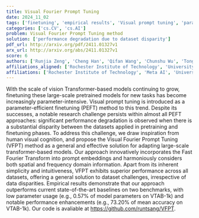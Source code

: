 ```yaml
---
title: Visual Fourier Prompt Tuning
date: 2024_11_02
tags: ['finetuning', 'empirical results', 'Visual prompt tuning', 'parameter-efficient finetuning', 'Fast Fourier Transform', 'spatial domain', 'performance degradation', 'frequency domain', 'state-of-the-art baselines', 'prompt embeddings', 'vision Transformer', 'datasets']
categories: ['cs.CV', 'cs.AI']
problem: Visual Fourier Prompt Tuning method
solution: ['performance degradation due to dataset disparity']
pdf_url: http://arxiv.org/pdf/2411.01327v1
arx_url: http://arxiv.org/abs/2411.01327v1
score: 6
authors: ['Runjia Zeng', 'Cheng Han', 'Qifan Wang', 'Chunshu Wu', 'Tong Geng', 'Lifu Huang', 'Ying Nian Wu', 'Dongfang Liu']
affiliations_aligned: ['Rochester Institute of Technology', 'University of Missouri - Kansas City', 'Meta AI', 'University of Rochester', 'University of Rochester', 'Virginia Tech', 'University of California, Los Angeles', 'Rochester Institute of Technology']
affiliations: ['Rochester Institute of Technology', 'Meta AI', 'University of Rochester', 'University of Missouri - Kansas City', 'Virginia Tech', 'University of California, Los Angeles']
---
```



With the scale of vision Transformer-based models continuing to grow,
finetuning these large-scale pretrained models for new tasks has become
increasingly parameter-intensive. Visual prompt tuning is introduced as a
parameter-efficient finetuning (PEFT) method to this trend. Despite its
successes, a notable research challenge persists within almost all PEFT
approaches: significant performance degradation is observed when there is a
substantial disparity between the datasets applied in pretraining and
finetuning phases. To address this challenge, we draw inspiration from human
visual cognition, and propose the Visual Fourier Prompt Tuning (VFPT) method as
a general and effective solution for adapting large-scale transformer-based
models. Our approach innovatively incorporates the Fast Fourier Transform into
prompt embeddings and harmoniously considers both spatial and frequency domain
information. Apart from its inherent simplicity and intuitiveness, VFPT
exhibits superior performance across all datasets, offering a general solution
to dataset challenges, irrespective of data disparities. Empirical results
demonstrate that our approach outperforms current state-of-the-art baselines on
two benchmarks, with low parameter usage (e.g., 0.57% of model parameters on
VTAB-1k) and notable performance enhancements (e.g., 73.20% of mean accuracy on
VTAB-1k). Our code is avaliable at https://github.com/runtsang/VFPT.